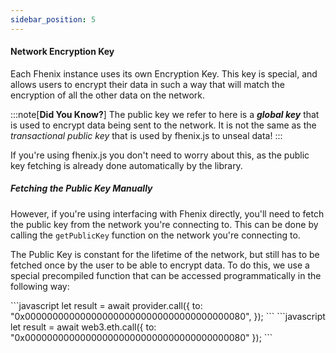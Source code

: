```yaml
---
sidebar_position: 5
---
```




#### Network Encryption Key

Each Fhenix instance uses its own Encryption Key. This key is special, and allows users to encrypt their data in such a way that will match the encryption of all the other data on the network.

:::note[**Did You Know?**]
 The public key we refer to here is a _**global key**_ that is used to encrypt data being sent to the network. It is not the same as the _transactional public key_ that is used by fhenix.js to unseal data!
:::

If you're using fhenix.js you don't need to worry about this, as the public key fetching is already done automatically by the library.

##### Fetching the Public Key Manually

However, if you're using interfacing with Fhenix directly, you'll need to fetch the public key from the network you're connecting to. This can be done by calling the `getPublicKey` function on the network you're connecting to.

The Public Key is constant for the lifetime of the network, but still has to be fetched once by the user to be able to encrypt data. To do this, we use a special precompiled function that can be accessed programmatically in the following way:

<Tabs>
<TabItem value="ethers.js" label="ethers.js">
```javascript
let result = await provider.call({
  to: "0x0000000000000000000000000000000000000080",
});
```
</TabItem>
<TabItem value="web3.js" label="Web3.js">
```javascript
let result = await web3.eth.call({
  to: "0x0000000000000000000000000000000000000080"
});
```
</TabItem>
</Tabs>
